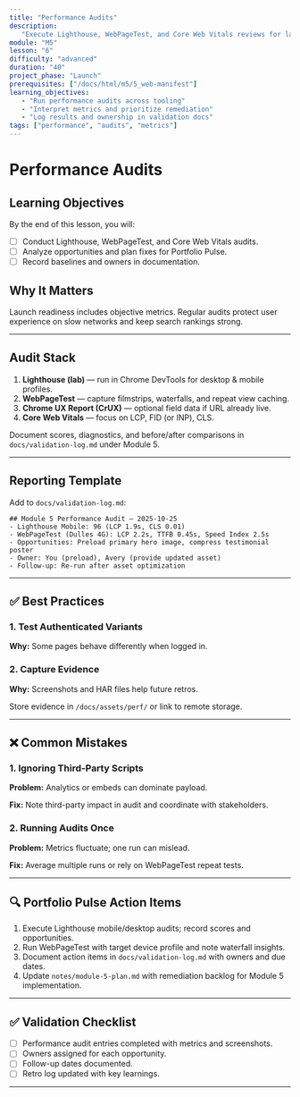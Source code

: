 ```yaml
---
title: "Performance Audits"
description:
   "Execute Lighthouse, WebPageTest, and Core Web Vitals reviews for launch."
module: "M5"
lesson: "6"
difficulty: "advanced"
duration: "40"
project_phase: "Launch"
prerequisites: ["/docs/html/m5/5_web-manifest"]
learning_objectives:
   - "Run performance audits across tooling"
   - "Interpret metrics and prioritize remediation"
   - "Log results and ownership in validation docs"
tags: ["performance", "audits", "metrics"]
---
```


# Performance Audits

## Learning Objectives

By the end of this lesson, you will:

-  [ ] Conduct Lighthouse, WebPageTest, and Core Web Vitals audits.
-  [ ] Analyze opportunities and plan fixes for Portfolio Pulse.
-  [ ] Record baselines and owners in documentation.

## Why It Matters

Launch readiness includes objective metrics. Regular audits protect user
experience on slow networks and keep search rankings strong.

---

## Audit Stack

1. **Lighthouse (lab)** — run in Chrome DevTools for desktop & mobile profiles.
2. **WebPageTest** — capture filmstrips, waterfalls, and repeat view caching.
3. **Chrome UX Report (CrUX)** — optional field data if URL already live.
4. **Core Web Vitals** — focus on LCP, FID (or INP), CLS.

Document scores, diagnostics, and before/after comparisons in
`docs/validation-log.md` under Module 5.

---

## Reporting Template

Add to `docs/validation-log.md`:

```
## Module 5 Performance Audit — 2025-10-25
- Lighthouse Mobile: 96 (LCP 1.9s, CLS 0.01)
- WebPageTest (Dulles 4G): LCP 2.2s, TTFB 0.45s, Speed Index 2.5s
- Opportunities: Preload primary hero image, compress testimonial poster
- Owner: You (preload), Avery (provide updated asset)
- Follow-up: Re-run after asset optimization
```

---

## ✅ Best Practices

### 1. Test Authenticated Variants

**Why:** Some pages behave differently when logged in.

### 2. Capture Evidence

**Why:** Screenshots and HAR files help future retros.

Store evidence in `/docs/assets/perf/` or link to remote storage.

---

## ❌ Common Mistakes

### 1. Ignoring Third-Party Scripts

**Problem:** Analytics or embeds can dominate payload.

**Fix:** Note third-party impact in audit and coordinate with stakeholders.

### 2. Running Audits Once

**Problem:** Metrics fluctuate; one run can mislead.

**Fix:** Average multiple runs or rely on WebPageTest repeat tests.

---

## 🔍 Portfolio Pulse Action Items

1. Execute Lighthouse mobile/desktop audits; record scores and opportunities.
2. Run WebPageTest with target device profile and note waterfall insights.
3. Document action items in `docs/validation-log.md` with owners and due dates.
4. Update `notes/module-5-plan.md` with remediation backlog for Module 5
   implementation.

---

## ✅ Validation Checklist

-  [ ] Performance audit entries completed with metrics and screenshots.
-  [ ] Owners assigned for each opportunity.
-  [ ] Follow-up dates documented.
-  [ ] Retro log updated with key learnings.

---
